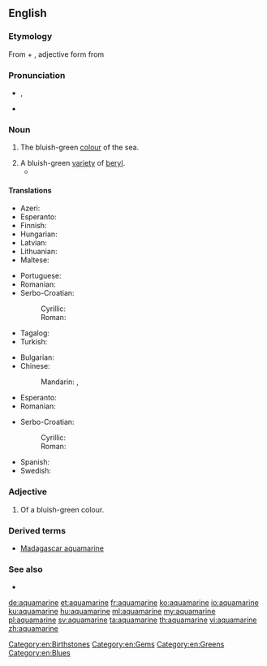 ==English==
{{wikipedia}}

===Etymology===
From {{etyl|la|en}} {{term|aqua||water|lang=la}} + {{term|marinus||marine|lang=la}}, adjective form from {{term|mare||sea|lang=la}}

===Pronunciation===
* {{a|UK}} {{IPA|/ˌæ.kwə.məˈɹiːn/}}, {{X-SAMPA|/%{.kw@.m@"ri:n/}}
* {{rhymes|iːn}}

===Noun===
{{en-noun}}

# The bluish-green [[colour]] of the sea.
#: {{color panel|70DB93}}
# A bluish-green [[variety]] of [[beryl]].
#*{{quote-book|year=1956|author=[[w:Delano Ames|Delano Ames]]|title=Crime out of Mind|chapter=4|url=http://openlibrary.org/works/OL5915292W|passage=Before we could embark on the details of his mother's health we were joined by a fair, plump woman of indefinite age, who had once been—and at moments still was—very pretty.  She wore a simple black silk dress, perhaps in deference to Tilly's death, though the note of mourning was jarred by flamboyant '''aquamarine''' ear-rings and too much rouge.}}

====Translations====
{{trans-top|aquamarine colour}}
* Azeri: {{t-|az|akuamarin}}
* Esperanto: {{t-|eo|akvamarina}}
* Finnish: {{t-|fi|akvamariini}}
* Hungarian: {{t+|hu|akvamarin}}
* Latvian: {{t-|lv|akvamarīns|m}}
* Lithuanian: {{t-|lt|akvamarinas|m}}
* Maltese: {{t-|mt|akwamarin}}
{{trans-mid}}
* Portuguese: {{t-|pt|aquamarina}}
* Romanian: {{t-|ro|albastru-verzui}}
* Serbo-Croatian:
*: Cyrillic: {{t-|sh|аквамарин|m}}
*: Roman: {{t-|sh|akvamarin|m}}
* Tagalog: {{t-|tl|akwamarin|m}}
* Turkish: {{t+|tr|camgöbeği}}
{{trans-bottom}}

{{trans-top|type of beryl}}
* Bulgarian: {{t-|bg|аквамарин}}
* Chinese:
*: Mandarin: {{t-|cmn|海藍寶石|sc=Hani}}, {{t-|cmn|海蓝宝石|tr=hǎilán bǎoshí|sc=Hani}}
* Esperanto: {{t-|eo|akvamarino}}
* Romanian: {{t+|ro|acvamarin|n}}
{{trans-mid}}
* Serbo-Croatian:
*: Cyrillic: {{t-|sh|аквамарин|m}}
*: Roman: {{t-|sh|akvamarin|m}}
* Spanish: {{t+|es|aguamarina|f}}
* Swedish: {{t+|sv|akvamarin|c}}
{{trans-bottom}}

===Adjective===
{{en-adj|-}}

# Of a bluish-green colour.

===Derived terms===
* [[Madagascar aquamarine]]

===See also===
* {{list:blues/en}}

[[Category:en:Birthstones]]
[[Category:en:Gems]]
[[Category:en:Greens]]
[[Category:en:Blues]]

[[de:aquamarine]]
[[et:aquamarine]]
[[fr:aquamarine]]
[[ko:aquamarine]]
[[io:aquamarine]]
[[ku:aquamarine]]
[[hu:aquamarine]]
[[ml:aquamarine]]
[[my:aquamarine]]
[[pl:aquamarine]]
[[sv:aquamarine]]
[[ta:aquamarine]]
[[th:aquamarine]]
[[vi:aquamarine]]
[[zh:aquamarine]]